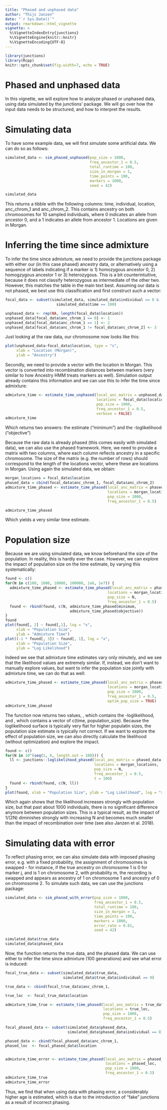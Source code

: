 ```yaml
---
title: "Phased and unphased data"
author: "Thijs Janzen"
date: "`r Sys.Date()`"
output: rmarkdown::html_vignette
vignette: >
  %\VignetteIndexEntry{junctions}
  %\VignetteEngine{knitr::knitr}
  %\VignetteEncoding{UTF-8}
---
```

  

```r
library(junctions)
library(Rcpp)
knitr::opts_chunk$set(fig.width=7, echo = TRUE)
```

# Phased and unphased data
In this vignette, we will explore how to analyze phased or unphased data, using data simulated by the junctions' package. We will go over how the input data 
needs to be structured, and how to interpret the results.

# Simulating data
To have some example data, we will first simulate some artificial data. We can do so as follows:

```r
simulated_data <- sim_phased_unphased(pop_size = 1000,
                                      freq_ancestor_1 = 0.5,
                                      total_runtime = 100,
                                      size_in_morgan = 1,
                                      time_points = 100,
                                      markers = 1000,
                                      seed = 42)

simulated_data
```

This returns a tibble with the following columns: time, individual, location, anc_chrom_1 and anc_chrom_2. This contains ancestry on both chromosomes for 10 sampled individuals, where 0 indicates an allele from ancestor 0, and a 1 indicates an allele from ancestor 1. Locations are given in Morgan. 

# Inferring the time since admixture
To infer the time since admixture, we need to provide the junctions package with either our (in this case phased) ancestry data, or alternatively using a sequence of labels indicating if a marker is 1) homozygous ancestor 0, 2) homogzygous ancestor 1 or 3) heterozygous. This is a bit counterintuitive, because it does not classify heterozygous as intermediate of the other two. However, this matches the table in the main text best. Assuming our data is not phased, we best use this classification and first construct such a vector:
```r
focal_data <- subset(simulated_data, simulated_data$individual == 0 &
                       simulated_data$time == 100)

unphased_data <- rep(NA, length(focal_data$location))
unphased_data[focal_data$anc_chrom_1 == 0] <- 1
unphased_data[focal_data$anc_chrom_1 == 1] <- 2
unphased_data[focal_data$anc_chrom_1 != focal_data$anc_chrom_2] <- 3
```
Just looking at the raw data, our chromosome now looks like this:
```r
plot(unphased_data~focal_data$location, type = "s",
     xlab = "Location (Morgan)",
     ylab = "Ancestry")
```


Secondly, we need to provide a vector with the location in Morgan. This vector 
is converted into recombination distances between markers (very similar to how Ancestry HMM treats markers as well). Simulation output already contains this information and we can use this to infer the time since admixture:

```r
admixture_time <- estimate_time_unphased(local_anc_matrix = unphased_data,
                                         locations = focal_data$location,
                                         pop_size = 1000,
                                         freq_ancestor_1 = 0.5,
                                         verbose = FALSE)
admixture_time
```

Which returns two answers: the estimate ("minimum") and the -loglikelihood ("objective")

Because the raw data is already phased (this comes easily with simulated data), 
we can also use the phased framework. Here, we need to provide a matrix with two columns, where each column reflects ancestry in a specific chromosome. The size of the matrix (e.g. the number of rows) should correspond to the length of the locations vector, where these are locations in Morgan. Using again the simulated data, we obtain:

```r
morgan_locations = focal_data$location
phased_data = cbind(focal_data$anc_chrom_1, focal_data$anc_chrom_2)
admixture_time_phased <- estimate_time_phased(local_anc_matrix = phased_data,
                                              locations = morgan_locations,
                                              pop_size = 1000,
                                              freq_ancestor_1 = 0.5)

admixture_time_phased
```

Which yields a very similar time estimate. 

# Population size
Because we are using simulated data, we know beforehand the size of the population. In reality, this is hardly ever the case. However, we can explore the impact of population size on the time estimate, by varying this systematically:

```r
found <- c()
for(N in c(100, 1000, 10000, 100000, 1e6, 1e7)) {
  admixture_time_phased <- estimate_time_phased(local_anc_matrix = phased_data,
                                              locations = morgan_locations,
                                              pop_size = N,
                                              freq_ancestor_1 = 0.5)
  found <- rbind(found, c(N, admixture_time_phased$minimum, 
                             admixture_time_phased$objective))
}
found
plot(found[, 2] ~ found[,1], log = "x", 
     xlab = "Population Size", 
     ylab = "Admixture Time")
plot((-1 * found[, 3]) ~ found[, 1], log = "x",
     xlab = "Population Size",
     ylab = "Log Likelihood")
```

Indeed we see that admixture time estimates vary only minutely, and we see that the likelihood values are extremely similar. If, instead, we don't want to manually explore values, but want to infer the population size jointly with admixture time, we can do that as well:
```r
admixture_time_phased <- estimate_time_phased(local_anc_matrix = phased_data,
                                              locations = morgan_locations,
                                              pop_size = 1000,
                                              freq_ancestor_1 = 0.5,
                                              optim_pop_size = TRUE)
admixture_time_phased
```

The function now returns two values, \code{value}, which contains the -loglikelihood, and \code{par}, which contains a vector of c(time, population_size). Because the loglikelihood surface is typically very flat for higher populatin sizes, the population size estimate is typically not correct.
If we want to explore the effect of population size, we can also directly calculate the likelihood (without optimization) and explore the impact. 

```r
found <- c()
for(N in 10^(seq(1, 6, length.out = 100))) {
  ll <- junctions::loglikelihood_phased(local_anc_matrix = phased_data,
                                        locations = morgan_locations,
                                        pop_size = N,
                                        freq_ancestor_1 = 0.5,
                                        t = 100)
  found <- rbind(found, c(N, ll))
}
plot(found, xlab = "Population Size", ylab = "Log Likelihood", log = "x")
```

Which again shows that the likelihood increases strongly with population size, but that past about 1000 individuals, there is no significant difference anymore between population sizes. This is a typical result, as the impact of 1/(2N) diminishes strongly with increasing N and becomes much smaller than the impact of recombination over time (see also Janzen et al. 2018). 

# Simulating data with error
To reflect phasing error, we can also simulate data with imposed phasing error, e.g. with a fixed probability, the assignment of chromosomes is swapped - for instance, if the true ancestry on chromosome 1 is 0 for marker j, and is 1 on chromosome 2, with probability m, the recording is swapped and appears as ancestry of 1 on chromosome 1 and ancestry of 0 on chromosome 2.
To simulate such data, we can use the junctions package:

```r
simulated_data <- sim_phased_with_error(pop_size = 1000,
                                        freq_ancestor_1 = 0.5,
                                        total_runtime = 100,
                                        size_in_morgan = 1,
                                        time_points = 100,
                                        markers = 1000,
                                        error_rate = 0.01,
                                        seed = 42)

simulated_data$true_data
simulated_data$phased_data
```

Now, the function returns the true data, and the phased data. We can use either to infer the time since admixture (100 generations) and see what error is induced:
```r

focal_true_data <- subset(simulated_data$true_data, 
                          simulated_data$true_data$individual == 0)

true_data <- cbind(focal_true_data$anc_chrom_1,                                                     focal_true_data$anc_chrom_2)

true_loc  <- focal_true_data$location

admixture_time_true <- estimate_time_phased(local_anc_matrix = true_data,
                                            locations = true_loc,
                                            pop_size = 1000,
                                            freq_ancestor_1 = 0.5)

focal_phased_data <- subset(simulated_data$phased_data,
                            simulated_data$phased_data$individual == 0)

phased_data <- cbind(focal_phased_data$anc_chrom_1,                                                   focal_phased_data$anc_chrom_2)
phased_loc  <- focal_phased_data$location


admixture_time_error <- estimate_time_phased(local_anc_matrix = phased_data,
                                             locations = phased_loc,
                                             pop_size = 1000,
                                             freq_ancestor_1 = 0.5)
admixture_time_true
admixture_time_error
```

Thus, we find that when using data with phasing error, a considerably higher age is estimated, which is due to the introduction of "fake" junctions as a result 
of incorrect phasing.